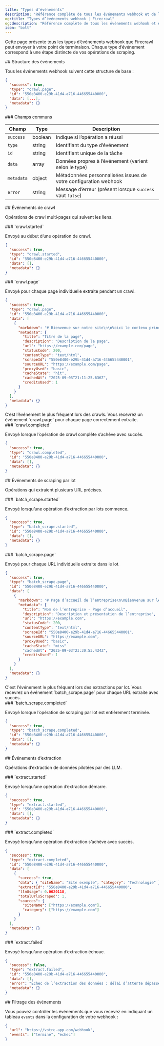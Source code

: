 ```yaml
---
title: "Types d’événements"
description: "Référence complète de tous les événements webhook et de leurs conditions de déclenchement"
og:title: "Types d’événements webhook | Firecrawl"
og:description: "Référence complète de tous les événements webhook et de leurs conditions de déclenchement"
icon: "bolt"
---
```


Cette page présente tous les types d’événements webhook que Firecrawl peut envoyer à votre point de terminaison. Chaque type d’événement correspond à une étape distincte de vos opérations de scraping.

<div id="event-structure">
  ## Structure des événements
</div>

Tous les événements webhook suivent cette structure de base :

```json
{
  "success": true,
  "type": "crawl.page",
  "id": "550e8400-e29b-41d4-a716-446655440000",
  "data": [...],
  "metadata": {}
}
```


<div id="common-fields">
  ### Champs communs
</div>

| Champ      | Type    | Description                                               |
| ---------- | ------- | --------------------------------------------------------- |
| `success`  | boolean | Indique si l’opération a réussi                           |
| `type`     | string  | Identifiant du type d’événement                           |
| `id`       | string  | Identifiant unique de la tâche                            |
| `data`     | array   | Données propres à l’événement (varient selon le type)     |
| `metadata` | object  | Métadonnées personnalisées issues de votre configuration webhook |
| `error`    | string  | Message d’erreur (présent lorsque `success` vaut `false`) |

<div id="crawl-events">
  ## Événements de crawl
</div>

Opérations de crawl multi‑pages qui suivent les liens.

<div id="crawlstarted">
  ### `crawl.started`
</div>

Envoyé au début d’une opération de crawl.

```json
{
  "success": true,
  "type": "crawl.started",
  "id": "550e8400-e29b-41d4-a716-446655440000",
  "data": [],
  "metadata": {}
}
```


<div id="crawlpage">
  ### `crawl.page`
</div>

Envoyé pour chaque page individuelle extraite pendant un crawl.

```json
{
  "success": true,
  "type": "crawl.page",
  "id": "550e8400-e29b-41d4-a716-446655440000",
  "data": [
    {
      "markdown": "# Bienvenue sur notre site\n\nVoici le contenu principal de la page...",
      "metadata": {
        "title": "Titre de la page",
        "description": "Description de la page",
        "url": "https://example.com/page",
        "statusCode": 200,
        "contentType": "text/html",
        "scrapeId": "550e8400-e29b-41d4-a716-446655440001",
        "sourceURL": "https://example.com/page",
        "proxyUsed": "basic",
        "cacheState": "hit",
        "cachedAt": "2025-09-03T21:11:25.636Z",
        "creditsUsed": 1
      }
    }
  ],
  "metadata": {}
}
```

<Note>
  C’est l’événement le plus fréquent lors des crawls. Vous recevrez un événement `crawl.page`
  pour chaque page correctement extraite.
</Note>


<div id="crawlcompleted">
  ### `crawl.completed`
</div>

Envoyé lorsque l’opération de crawl complète s’achève avec succès.

```json
{
  "success": true,
  "type": "crawl.completed",
  "id": "550e8400-e29b-41d4-a716-446655440000",
  "data": [],
  "metadata": {}
}
```


<div id="batch-scrape-events">
  ## Événements de scraping par lot
</div>

Opérations qui extraient plusieurs URL précises.

<div id="batch_scrapestarted">
  ### `batch_scrape.started`
</div>

Envoyé lorsqu’une opération d’extraction par lots commence.

```json
{
  "success": true,
  "type": "batch_scrape.started",
  "id": "550e8400-e29b-41d4-a716-446655440000",
  "data": [],
  "metadata": {}
}
```


<div id="batch_scrapepage">
  ### `batch_scrape.page`
</div>

Envoyé pour chaque URL individuelle extraite dans le lot.

```json
{
  "success": true,
  "type": "batch_scrape.page",
  "id": "550e8400-e29b-41d4-a716-446655440000",
  "data": [
    {
      "markdown": "# Page d’accueil de l’entreprise\n\nBienvenue sur le site de notre entreprise...",
      "metadata": {
        "title": "Nom de l’entreprise - Page d’accueil",
        "description": "Description et présentation de l’entreprise",
        "url": "https://example.com",
        "statusCode": 200,
        "contentType": "text/html",
        "scrapeId": "550e8400-e29b-41d4-a716-446655440001",
        "sourceURL": "https://example.com",
        "proxyUsed": "basic",
        "cacheState": "miss"
        "cachedAt": "2025-09-03T23:30:53.434Z",
        "creditsUsed": 1
      }
    }
  ],
  "metadata": {}
}
```

<Note>
  C&#39;est l&#39;événement le plus fréquent lors des extractions par lot. Vous recevrez un
  événement `batch_scrape.page` pour chaque URL extraite avec succès.
</Note>


<div id="batch_scrapecompleted">
  ### `batch_scrape.completed`
</div>

Envoyé lorsque l’opération de scraping par lot est entièrement terminée.

```json
{
  "success": true,
  "type": "batch_scrape.completed",
  "id": "550e8400-e29b-41d4-a716-446655440000",
  "data": [],
  "metadata": {}
}
```


<div id="extract-events">
  ## Événements d’extraction
</div>

Opérations d’extraction de données pilotées par des LLM.

<div id="extractstarted">
  ### `extract.started`
</div>

Envoyé lorsqu’une opération d’extraction démarre.

```json
{
  "success": true,
  "type": "extract.started",
  "id": "550e8400-e29b-41d4-a716-446655440000",
  "data": [],
  "metadata": {}
}
```


<div id="extractcompleted">
  ### `extract.completed`
</div>

Envoyé lorsqu’une opération d’extraction s’achève avec succès.

```json
{
  "success": true,
  "type": "extract.completed",
  "id": "550e8400-e29b-41d4-a716-446655440000",
  "data": [
    {
      "success": true,
      "data": { "siteName": "Site exemple", "category": "Technologie" },
      "extractId": "550e8400-e29b-41d4-a716-446655440000",
      "llmUsage": 0.0020118,
      "totalUrlsScraped": 1,
      "sources": {
        "siteName": ["https://example.com"],
        "category": ["https://example.com"]
      }
    }
  ],
  "metadata": {}
}
```


<div id="extractfailed">
  ### `extract.failed`
</div>

Envoyé lorsqu’une opération d’extraction échoue.

```json
{
  "success": false,
  "type": "extract.failed",
  "id": "550e8400-e29b-41d4-a716-446655440000",
  "data": [],
  "error": "Échec de l’extraction des données : délai d’attente dépassé",
  "metadata": {}
}
```


<div id="event-filtering">
  ## Filtrage des événements
</div>

Vous pouvez contrôler les événements que vous recevez en indiquant un tableau `events` dans la configuration de votre webhook :

```json
{
  "url": "https://votre-app.com/webhook",
  "events": ["terminé", "échec"]
}
```
